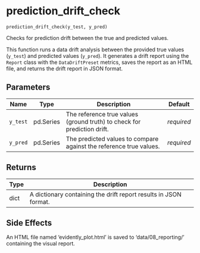 # prediction_drift_check { #nodes.prediction_drift_check }

`prediction_drift_check(y_test, y_pred)`

Checks for prediction drift between the true and predicted values.

This function runs a data drift analysis between the provided true values (`y_test`)
and predicted values (`y_pred`). It generates a drift report using the `Report` class 
with the `DataDriftPreset` metrics, saves the report as an HTML file, and returns the 
drift report in JSON format.

## Parameters

| Name     | Type      | Description                                                             | Default    |
|----------|-----------|-------------------------------------------------------------------------|------------|
| `y_test` | pd.Series | The reference true values (ground truth) to check for prediction drift. | _required_ |
| `y_pred` | pd.Series | The predicted values to compare against the reference true values.      | _required_ |

## Returns

| Type   | Description                                                      |
|--------|------------------------------------------------------------------|
| dict   | A dictionary containing the drift report results in JSON format. |

## Side Effects

An HTML file named 'evidently_plot.html' is saved to 'data/08_reporting/' containing the visual report.